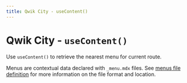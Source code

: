 ```yaml
---
title: Qwik City - useContent()
---
```


# Qwik City - `useContent()`

Use `useContent()` to retrieve the nearest menu for current route.

Menus are contextual data declared with `_menu.mdx` files. See [menus file definition](/qwikcity/menu/file-definition) for more information on the file format and location.
